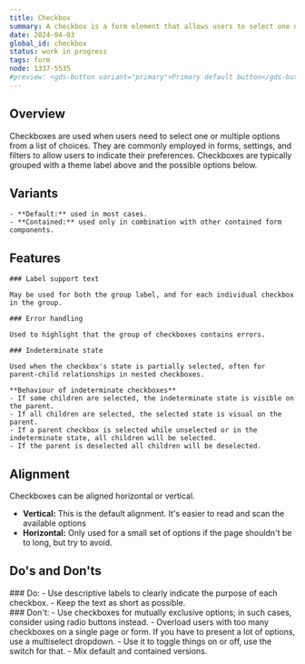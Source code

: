 ```yaml
---
title: Checkbox
summary: A checkbox is a form element that allows users to select one or multiple options from a list.
date: 2024-04-03
global_id: checkbox
status: work in progress
tags: form
node: 1337-5535
#preview: <gds-button variant="primary">Primary default button</gds-button>
---
```


## Overview

Checkboxes are used when users need to select one or multiple options from a list of choices. They are commonly employed in forms, settings, and filters to allow users to indicate their preferences.
Checkboxes are typically grouped with a theme label above and the possible options below.


## Variants
	- **Default:** used in most cases.
	- **Contained:** used only in combination with other contained form components.

<Grid columns={2} gapInline="small">
  <Figma node="1337-5540" caption="Default variant of checkbox" />
  <Figma node="1337-5542" caption="Contained variant of checkbox" />
</Grid>


## Features

<Grid columns={2} gapInline="small">
  <div>

    ### Label support text
    
    May be used for both the group label, and for each individual checkbox in the group.
  </div>
  <Figma node="1337-6156" caption="Checkbox with an extra description for the label" />
</Grid>

<Grid columns={2} gapInline="small">
  <div>
    
    ### Error handling
    
    Used to highlight that the group of checkboxes contains errors.
  </div>
  <Figma node="1337-6177" caption="Checkbox containing errors" />
</Grid>

<Grid columns={2} gapInline="small">
  <div>
    
    ### Indeterminate state
    
    Used when the checkbox's state is partially selected, often for parent-child relationships in nested checkboxes.
    
    **Behaviour of indeterminate checkboxes**
    - If some children are selected, the indeterminate state is visible on the parent.
    - If all children are selected, the selected state is visual on the parent.
    - If a parent checkbox is selected while unselected or in the indeterminate state, all children will be selected.
    - If the parent is deselected all children will be deselected.
  </div>
  <Figma node="1337-6288" caption="Nested checkboxes with a indeterminate parent" />
</Grid>






## Alignment
Checkboxes can be aligned horizontal or vertical.

- **Vertical:** This is the default alignment. It's easier to read and scan the available options
- **Horizontal:** Only used for a small set of options if the page shouldn't be to long, but try to avoid.
	
<Grid columns={2} gapInline="small">
  <Figma node="1337-6517" caption="Vertical alignment – preferred" />
  <Figma node="1337-6580" caption="Horizontal alignment" />
</Grid>


## Do's and Don'ts

<Grid columns={2} gapInline="small">
<div>
  ### Do:
    - Use descriptive labels to clearly indicate the purpose of each checkbox.
    - Keep the text as short as possible.
</div>
<div>
  ### Don't:
    - Use checkboxes for mutually exclusive options; in such cases, consider using radio buttons instead.
    - Overload users with too many checkboxes on a single page or form. If you have to present a lot of options, use a multiselect dropdown.
    - Use it to toggle things on or off, use the switch for that.
    - Mix default and contained versions.
</div>
</Grid>
